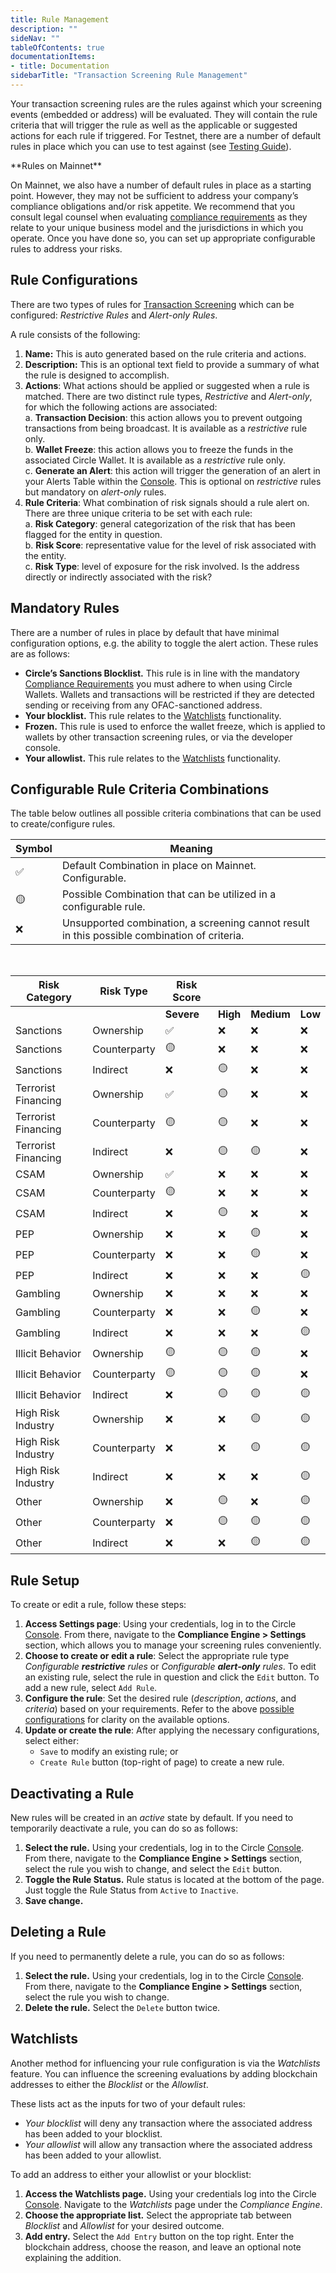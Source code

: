 ```yaml
---
title: Rule Management
description: ""
sideNav: ""
tableOfContents: true
documentationItems: 
- title: Documentation
sidebarTitle: "Transaction Screening Rule Management"
---
```


Your transaction screening rules are the rules against which your screening
events (embedded or address) will be evaluated. They will contain the rule
criteria that will trigger the rule as well as the applicable or suggested
actions for each rule if triggered. For Testnet, there are a number of default
rules in place which you can use to test against (see
[Testing Guide](/wallets/compliance-engine/tx-screening-testing)).

<Warning>
**Rules on Mainnet**

On Mainnet, we also have a number of default rules in place as a starting point.
However, they may not be sufficient to address your company’s compliance
obligations and/or risk appetite. We recommend that you consult legal counsel
when evaluating
[compliance requirements](https://6778953.fs1.hubspotusercontent-na1.net/hubfs/6778953/PDFs/Whitepapers/ComplianceEngine_whitepaper.pdf)
as they relate to your unique business model and the jurisdictions in which you
operate. Once you have done so, you can set up appropriate configurable rules to
address your risks.

</Warning>

## Rule Configurations

There are two types of rules for
[Transaction Screening](/wallets/compliance-engine/tx-screening) which can be
configured: _Restrictive Rules_ and _Alert-only Rules_.

A rule consists of the following:

1. **Name:** This is auto generated based on the rule criteria and actions.
2. **Description:** This is an optional text field to provide a summary of what
   the rule is designed to accomplish.
3. **Actions**: What actions should be applied or suggested when a rule is
   matched. There are two distinct rule types, _Restrictive_ and _Alert-only_,
   for which the following actions are associated:  
   a. **Transaction Decision**: this action allows you to prevent outgoing
   transactions from being broadcast. It is available as a _restrictive_ rule
   only.  
   b. **Wallet Freeze**: this action allows you to freeze the funds in the
   associated Circle Wallet. It is available as a _restrictive_ rule only.  
   c. **Generate an Alert**: this action will trigger the generation of an alert
   in your Alerts Table within the [Console](https://console.circle.com/). This
   is optional on _restrictive_ rules but mandatory on _alert-only_ rules.
4. **Rule Criteria**: What combination of risk signals should a rule alert on.
   There are three unique criteria to be set with each rule:  
   a. **Risk Category**: general categorization of the risk that has been
   flagged for the entity in question.  
   b. **Risk Score**: representative value for the level of risk associated with
   the entity.  
   c. **Risk Type**: level of exposure for the risk involved. Is the address
   directly or indirectly associated with the risk?

## Mandatory Rules

There are a number of rules in place by default that have minimal configuration
options, e.g. the ability to toggle the alert action. These rules are as
follows:

- **Circle’s Sanctions Blocklist.** This rule is in line with the mandatory
  [Compliance Requirements](/w3s/compliance-requirements#ofac-sanctions-compliance-in-terms-of-service)
  you must adhere to when using Circle Wallets. Wallets and transactions will be
  restricted if they are detected sending or receiving from any OFAC-sanctioned
  address.
- **Your blocklist.** This rule relates to the
  [Watchlists](/wallets/compliance-engine/tx-screening-rule-management#watchlists)
  functionality.
- **Frozen.** This rule is used to enforce the wallet freeze, which is applied
  to wallets by other transaction screening rules, or via the developer console.
- **Your allowlist.** This rule relates to the
  [Watchlists](/wallets/compliance-engine/tx-screening-rule-management#watchlists)
  functionality.

## Configurable Rule Criteria Combinations

The table below outlines all possible criteria combinations that can be used to
create/configure rules.

| Symbol | Meaning                                                                                      |
| ------ | -------------------------------------------------------------------------------------------- |
| ✅     | Default Combination in place on Mainnet. Configurable.                                       |
| 🟡     | Possible Combination that can be utilized in a configurable rule.                            |
| ❌     | Unsupported combination, a screening cannot result in this possible combination of criteria. |

<br />

| Risk Category       | Risk Type    | Risk Score |          |            |         |
| ------------------- | ------------ | ---------- | -------- | ---------- | ------- |
|                     |              | **Severe** | **High** | **Medium** | **Low** |
| Sanctions           | Ownership    | ✅         | ❌       | ❌         | ❌      |
| Sanctions           | Counterparty | 🟡         | ❌       | ❌         | ❌      |
| Sanctions           | Indirect     | ❌         | 🟡       | ❌         | ❌      |
| Terrorist Financing | Ownership    | ✅         | 🟡       | ❌         | ❌      |
| Terrorist Financing | Counterparty | 🟡         | 🟡       | ❌         | ❌      |
| Terrorist Financing | Indirect     | ❌         | 🟡       | 🟡         | ❌      |
| CSAM                | Ownership    | ✅         | ❌       | ❌         | ❌      |
| CSAM                | Counterparty | 🟡         | ❌       | ❌         | ❌      |
| CSAM                | Indirect     | ❌         | 🟡       | ❌         | ❌      |
| PEP                 | Ownership    | ❌         | ❌       | 🟡         | ❌      |
| PEP                 | Counterparty | ❌         | ❌       | 🟡         | ❌      |
| PEP                 | Indirect     | ❌         | ❌       | ❌         | 🟡      |
| Gambling            | Ownership    | ❌         | ❌       | ❌         | ❌      |
| Gambling            | Counterparty | ❌         | ❌       | 🟡         | ❌      |
| Gambling            | Indirect     | ❌         | ❌       | ❌         | 🟡      |
| Illicit Behavior    | Ownership    | 🟡         | 🟡       | 🟡         | ❌      |
| Illicit Behavior    | Counterparty | 🟡         | 🟡       | 🟡         | ❌      |
| Illicit Behavior    | Indirect     | ❌         | 🟡       | 🟡         | 🟡      |
| High Risk Industry  | Ownership    | ❌         | ❌       | 🟡         | 🟡      |
| High Risk Industry  | Counterparty | ❌         | ❌       | 🟡         | 🟡      |
| High Risk Industry  | Indirect     | ❌         | ❌       | ❌         | 🟡      |
| Other               | Ownership    | ❌         | 🟡       | ❌         | 🟡      |
| Other               | Counterparty | ❌         | 🟡       | 🟡         | 🟡      |
| Other               | Indirect     | ❌         | ❌       | 🟡         | 🟡      |

## Rule Setup

To create or edit a rule, follow these steps:

1. **Access Settings page**: Using your credentials, log in to the Circle
   [Console](https://console.circle.com/). From there, navigate to the
   **Compliance Engine > Settings** section, which allows you to manage your
   screening rules conveniently.
2. **Choose to create or edit a rule**: Select the appropriate rule type
   _Configurable **restrictive** rules_ or _Configurable **alert-only** rules_.
   To edit an existing rule, select the rule in question and click the `Edit`
   button. To add a new rule, select `Add Rule`.
3. **Configure the rule**: Set the desired rule (_description_, _actions_, and
   _criteria_) based on your requirements. Refer to the above
   [possible configurations](/wallets/compliance-engine/tx-screening-rule-management#configurable-rule-criteria-combinations)
   for clarity on the available options.
4. **Update or create the rule**: After applying the necessary configurations,
   select either:
   - `Save` to modify an existing rule; or
   - `Create Rule` button (top-right of page) to create a new rule.

<VideoContent
  url="https://circle-com.wistia.com/medias/8zs0v4po7k"
  header="Video Tutorial: Creating a Rule in the Console"
/>

## Deactivating a Rule

New rules will be created in an _active_ state by default. If you need to
temporarily deactivate a rule, you can do so as follows:

1. **Select the rule.** Using your credentials, log in to the Circle
   [Console](https://console.circle.com/). From there, navigate to the
   **Compliance Engine > Settings** section, select the rule you wish to change,
   and select the `Edit` button.
2. **Toggle the Rule Status.** Rule status is located at the bottom of the page.
   Just toggle the Rule Status from `Active` to `Inactive`.
3. **Save change.**

<VideoContent
  url="https://circle-com.wistia.com/medias/56v6wt5ips"
  header="Video Tutorial: Deactivating a Rule in the Console"
/>

## Deleting a Rule

If you need to permanently delete a rule, you can do so as follows:

1. **Select the rule.** Using your credentials, log in to the Circle
   [Console](https://console.circle.com/). From there, navigate to the
   **Compliance Engine > Settings** section, select the rule you wish to change.
2. **Delete the rule.** Select the `Delete` button twice.

<VideoContent
  url="https://circle-com.wistia.com/medias/c943p3amb9"
  header="Video Tutorial: Deleting a Rule in the Console"
/>

## Watchlists

Another method for influencing your rule configuration is via the _Watchlists_
feature. You can influence the screening evaluations by adding blockchain
addresses to either the _Blocklist_ or the _Allowlist_.

These lists act as the inputs for two of your default rules:

- _Your blocklist_ will deny any transaction where the associated address has
  been added to your blocklist.
- _Your allowlist_ will allow any transaction where the associated address has
  been added to your allowlist.

To add an address to either your allowlist or your blocklist:

1. **Access the Watchlists page.** Using your credentials log into the Circle
   [Console](https://console.circle.com/). Navigate to the _Watchlists_ page
   under the _Compliance Engine_.
2. **Choose the appropriate list.** Select the appropriate tab between
   _Blocklist_ and _Allowlist_ for your desired outcome.
3. **Add entry.** Select the `Add Entry` button on the top right. Enter the
   blockchain address, choose the reason, and leave an optional note explaining
   the addition.

<VideoContent
  url="https://circle-com.wistia.com/medias/tp1k8tryxr"
  header="Video Tutorial: Using Watchlists in the Console"
/>
